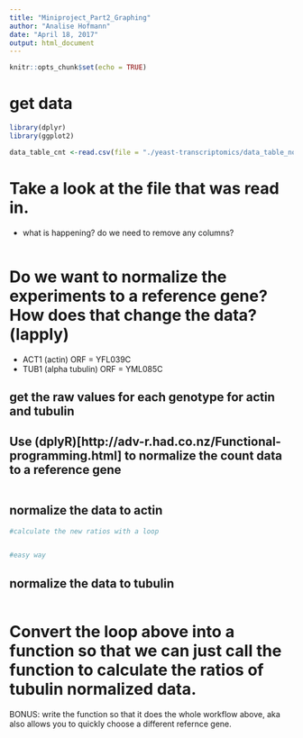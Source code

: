 ```yaml
---
title: "Miniproject_Part2_Graphing"
author: "Analise Hofmann"
date: "April 18, 2017"
output: html_document
---
```


```r
knitr::opts_chunk$set(echo = TRUE)
```
# get data
```r
library(dplyr)
library(ggplot2)

data_table_cnt <-read.csv(file = "./yeast-transcriptomics/data_table_normal.csv")

```

# Take a look at the file that was read in. 
 - what is happening? do we need to remove any columns?
```r



```

# Do we want to normalize the experiments to a reference gene? How does that change the data? (lapply)
  - ACT1 (actin) ORF = YFL039C
  - TUB1 (alpha tubulin) ORF = YML085C
  
## get the raw values for each genotype for actin and tubulin  
## Use (dplyR)[http://adv-r.had.co.nz/Functional-programming.html] to normalize the count data to a reference gene
```r


```

## normalize the data to actin
```r


#calculate the new ratios with a loop


#easy way

```

## normalize the data to tubulin
```r


```


# Convert the loop above into a function so that we can just call the function to calculate the ratios of tubulin normalized data.
BONUS: write the function so that it does the whole workflow above, aka also allows you to quickly choose a different refernce gene. 

```r

```
